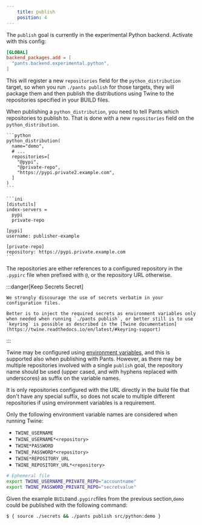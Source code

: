 ```yaml
---
    title: publish
    position: 4
---
```



The `publish` goal is currently in the experimental Python backend. Activate with this config:

```toml title="pants.toml"
[GLOBAL]
backend_packages.add = [
  "pants.backend.experimental.python",
]
```

This will register a new `repositories` field for the `python_distribution` target, so when you run `./pants publish` for those targets, they will package them and then publish the distributions using Twine to the repositories specified in your BUILD files.

When publishing a `python_distribution`, you need to tell Pants which repositories to publish to. That is done with a new `repositories` field on the `python_distribution`.

<Tabs>
  <TabItem label="src/python/BUILD" default>

    ```python
    python_distribution(
      name="demo",
      # ...
      repositories=[
        "@pypi",
        "@private-repo",
        "https://pypi.private2.example.com",
      ]
    )
    ```

  </TabItem>
  <TabItem label=".pypirc">

    ```ini
    [distutils]
    index-servers =
      pypi
      private-repo

    [pypi]
    username: publisher-example

    [private-repo]
    repository: https://pypi.private.example.com
    ```

  </TabItem>
</Tabs>

The repositories are either references to a configured repository in the `.pypirc` file when prefixed with `@`, or the repository URL otherwise.

:::danger[Keep Secrets Secret]

    We strongly discourage the use of secrets verbatim in your configuration files.

    Better is to inject the required secrets as environment variables only when needed when running `./pants publish`, or better still is to use `keyring` is possible as described in the [Twine documentation](https://twine.readthedocs.io/en/latest/#keyring-support)

:::

Twine may be configured using [environment variables](https://twine.readthedocs.io/en/latest/#environment-variables), and this is supported also when publishing with Pants. However, as there may be multiple repositories involved with a single `publish` goal, the repository name should be used (upper cased, and with hyphens replaced with underscores) as suffix on the variable names.

It is only repositories configured with the URL directly in the build file that don't have any special suffix, so does not scale to multiple different repositories if using environment variables is a requirement.

Only the following environment variable names are considered when running Twine:

- `TWINE_USERNAME`
- `TWINE_USERNAME*<repository>`
- `TWINE*PASSWORD`
- `TWINE_PASSWORD*<repository>`
- `TWINE*REPOSITORY_URL`
- `TWINE_REPOSITORY_URL*<repository>`

```bash title="secrets"
# Ephemeral file
export TWINE_USERNAME_PRIVATE_REPO="accountname"
export TWINE_PASSWORD_PRIVATE_REPO="secretvalue"
```

Given the example `BUILD`and`.pypirc`files from the previous section,`demo` could be published with the following command:

```bash title="shell"
$ { source ./secrets && ./pants publish src/python:demo }
```


